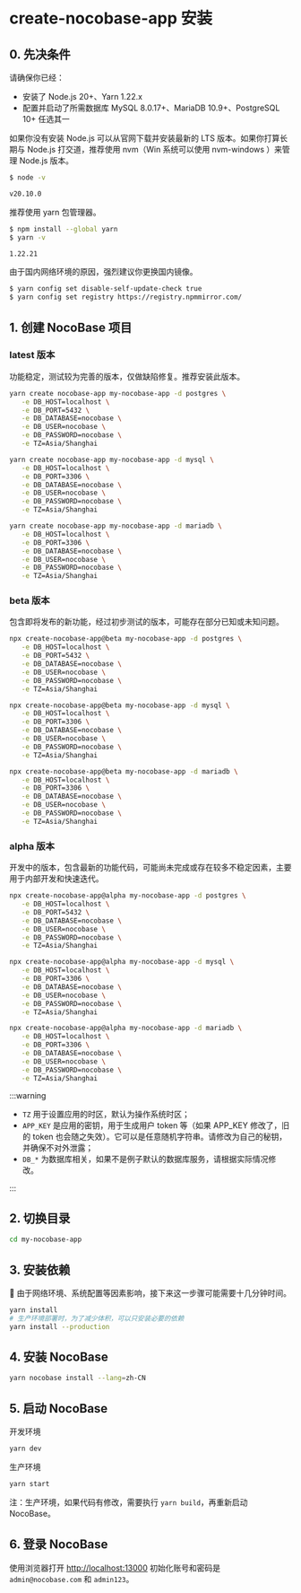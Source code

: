 
# create-nocobase-app 安装

## 0. 先决条件

请确保你已经：

- 安装了 Node.js 20+、Yarn 1.22.x
- 配置并启动了所需数据库 MySQL 8.0.17+、MariaDB 10.9+、PostgreSQL 10+ 任选其一

如果你没有安装 Node.js 可以从官网下载并安装最新的 LTS 版本。如果你打算长期与 Node.js 打交道，推荐使用 nvm（Win 系统可以使用 nvm-windows ）来管理 Node.js 版本。

```bash
$ node -v

v20.10.0
```

推荐使用 yarn 包管理器。

```bash
$ npm install --global yarn
$ yarn -v

1.22.21
```

由于国内网络环境的原因，强烈建议你更换国内镜像。

```bash
$ yarn config set disable-self-update-check true
$ yarn config set registry https://registry.npmmirror.com/
```

## 1. 创建 NocoBase 项目

### latest 版本

功能稳定，测试较为完善的版本，仅做缺陷修复。推荐安装此版本。

<Tabs>
<div label="PostgreSQL" name="postgres">

```bash
yarn create nocobase-app my-nocobase-app -d postgres \
   -e DB_HOST=localhost \
   -e DB_PORT=5432 \
   -e DB_DATABASE=nocobase \
   -e DB_USER=nocobase \
   -e DB_PASSWORD=nocobase \
   -e TZ=Asia/Shanghai
```

</div>

<div label="MySQL" name="mysql">

```bash
yarn create nocobase-app my-nocobase-app -d mysql \
   -e DB_HOST=localhost \
   -e DB_PORT=3306 \
   -e DB_DATABASE=nocobase \
   -e DB_USER=nocobase \
   -e DB_PASSWORD=nocobase \
   -e TZ=Asia/Shanghai
```

</div>

<div label="MariaDB" name="mariadb">

```bash
yarn create nocobase-app my-nocobase-app -d mariadb \
   -e DB_HOST=localhost \
   -e DB_PORT=3306 \
   -e DB_DATABASE=nocobase \
   -e DB_USER=nocobase \
   -e DB_PASSWORD=nocobase \
   -e TZ=Asia/Shanghai
```

</div>
</Tabs>

### beta 版本

包含即将发布的新功能，经过初步测试的版本，可能存在部分已知或未知问题。

<Tabs>
<div label="PostgreSQL" name="postgres">

```bash
npx create-nocobase-app@beta my-nocobase-app -d postgres \
   -e DB_HOST=localhost \
   -e DB_PORT=5432 \
   -e DB_DATABASE=nocobase \
   -e DB_USER=nocobase \
   -e DB_PASSWORD=nocobase \
   -e TZ=Asia/Shanghai
```

</div>

<div label="MySQL" name="mysql">

```bash
npx create-nocobase-app@beta my-nocobase-app -d mysql \
   -e DB_HOST=localhost \
   -e DB_PORT=3306 \
   -e DB_DATABASE=nocobase \
   -e DB_USER=nocobase \
   -e DB_PASSWORD=nocobase \
   -e TZ=Asia/Shanghai
```

</div>

<div label="MariaDB" name="mariadb">

```bash
npx create-nocobase-app@beta my-nocobase-app -d mariadb \
   -e DB_HOST=localhost \
   -e DB_PORT=3306 \
   -e DB_DATABASE=nocobase \
   -e DB_USER=nocobase \
   -e DB_PASSWORD=nocobase \
   -e TZ=Asia/Shanghai
```

</div>
</Tabs>

### alpha 版本

开发中的版本，包含最新的功能代码，可能尚未完成或存在较多不稳定因素，主要用于内部开发和快速迭代。

<Tabs>
<div label="PostgreSQL" name="postgres">

```bash
npx create-nocobase-app@alpha my-nocobase-app -d postgres \
   -e DB_HOST=localhost \
   -e DB_PORT=5432 \
   -e DB_DATABASE=nocobase \
   -e DB_USER=nocobase \
   -e DB_PASSWORD=nocobase \
   -e TZ=Asia/Shanghai
```

</div>

<div label="MySQL" name="mysql">

```bash
npx create-nocobase-app@alpha my-nocobase-app -d mysql \
   -e DB_HOST=localhost \
   -e DB_PORT=3306 \
   -e DB_DATABASE=nocobase \
   -e DB_USER=nocobase \
   -e DB_PASSWORD=nocobase \
   -e TZ=Asia/Shanghai
```

</div>

<div label="MariaDB" name="mariadb">

```bash
npx create-nocobase-app@alpha my-nocobase-app -d mariadb \
   -e DB_HOST=localhost \
   -e DB_PORT=3306 \
   -e DB_DATABASE=nocobase \
   -e DB_USER=nocobase \
   -e DB_PASSWORD=nocobase \
   -e TZ=Asia/Shanghai
```

</div>
</Tabs>

:::warning

- `TZ` 用于设置应用的时区，默认为操作系统时区；
- `APP_KEY` 是应用的密钥，用于生成用户 token 等（如果 APP_KEY 修改了，旧的 token 也会随之失效）。它可以是任意随机字符串。请修改为自己的秘钥，并确保不对外泄露；
- `DB_*` 为数据库相关，如果不是例子默认的数据库服务，请根据实际情况修改。

:::

## 2. 切换目录

```bash
cd my-nocobase-app
```

## 3. 安装依赖

📢 由于网络环境、系统配置等因素影响，接下来这一步骤可能需要十几分钟时间。

```bash
yarn install
# 生产环境部署时，为了减少体积，可以只安装必要的依赖
yarn install --production
```

## 4. 安装 NocoBase

```bash
yarn nocobase install --lang=zh-CN
```

## 5. 启动 NocoBase

开发环境

```bash
yarn dev
```

生产环境

```bash
yarn start
```

注：生产环境，如果代码有修改，需要执行 `yarn build`，再重新启动 NocoBase。

## 6. 登录 NocoBase

使用浏览器打开 [http://localhost:13000](http://localhost:13000) 初始化账号和密码是 `admin@nocobase.com` 和 `admin123`。
